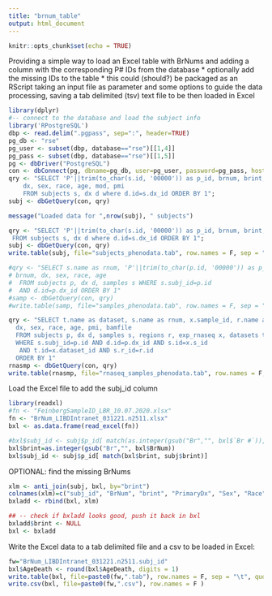 ---
title: "brnum_table"
output: html_document
---

```{r setup, include=FALSE}
knitr::opts_chunk$set(echo = TRUE)
```

Providing a simple way to load an Excel table with BrNums and adding a column with the corresponding P# IDs from the database
* optionally add the missing IDs to the table
* this could (should?) be packaged as an RScript taking an input file as parameter and some options to guide the data processing, saving a tab delimited (tsv) text file to be then loaded in Excel

```{r}
library(dplyr)
#-- connect to the database and load the subject info
library('RPostgreSQL')
dbp <- read.delim(".pgpass", sep=":", header=TRUE)
pg_db <- "rse"
pg_user <- subset(dbp, database=="rse")[[1,4]]
pg_pass <- subset(dbp, database=="rse")[[1,5]]
pg <- dbDriver("PostgreSQL")
con <- dbConnect(pg, dbname=pg_db, user=pg_user, password=pg_pass, host="gdebsrv")
qry <- "SELECT 'P'||trim(to_char(s.id, '00000')) as p_id, brnum, brint, 
    dx, sex, race, age, mod, pmi 
    FROM subjects s, dx d where d.id=s.dx_id ORDER BY 1";
subj <- dbGetQuery(con, qry)

message("Loaded data for ",nrow(subj), " subjects")
```
```{r}
qry <- "SELECT 'P'||trim(to_char(s.id, '00000')) as p_id, brnum, brint, dx, sex, race, age, mod, pmi 
 FROM subjects s, dx d where d.id=s.dx_id ORDER BY 1";
subj <- dbGetQuery(con, qry)
write.table(subj, file="subjects_phenodata.tab", row.names = F, sep = "\t", quote=F)

#qry <- "SELECT s.name as rnum, 'P'||trim(to_char(p.id, '00000')) as p_id, 
# brnum, dx, sex, race, age
#  FROM subjects p, dx d, samples s WHERE s.subj_id=p.id 
#  AND d.id=p.dx_id ORDER BY 1"
#samp <- dbGetQuery(con, qry)
#write.table(samp, file="samples_phenodata.tab", row.names = F, sep = "\t", quote=F)

qry <- "SELECT t.name as dataset, s.name as rnum, x.sample_id, r.name as region, protocol, rin, 'P'||trim(to_char(p.id, '00000')) as p_id, 
  dx, sex, race, age, pmi, bamfile
  FROM subjects p, dx d, samples s, regions r, exp_rnaseq x, datasets t 
  WHERE s.subj_id=p.id AND d.id=p.dx_id AND s.id=x.s_id 
   AND t.id=x.dataset_id AND s.r_id=r.id
  ORDER BY 1"
rnasmp <- dbGetQuery(con, qry)
write.table(rnasmp, file="rnaseq_samples_phenodata.tab", row.names = F, sep = "\t", quote=F)

```


Load the Excel file to add the subj_id column
```{r}
library(readxl)
#fn <- "FeinbergSampleID_LBR_10.07.2020.xlsx"
fn <- "BrNum_LIBDIntranet_031221.n2511.xlsx"
bxl <- as.data.frame(read_excel(fn))

#bxl$subj_id <- subj$p_id[ match(as.integer(gsub("Br","", bxl$`Br #`)), subj$brint) ]
bxl$brint=as.integer(gsub("Br","", bxl$BrNum))
bxl$subj_id <- subj$p_id[ match(bxl$brint, subj$brint)]

```

OPTIONAL: find the missing BrNums 
```{r}
xlm <- anti_join(subj, bxl, by="brint")
colnames(xlm)=c("subj_id", "BrNum", "brint", "PrimaryDx", "Sex", "Race", "AgeDeath", "Manner Of Death", "PMI")
bxladd <- rbind(bxl, xlm)
```

```{r}
## -- check if bxladd looks good, push it back in bxl
bxladd$brint <- NULL
bxl <- bxladd
```


Write the Excel data to a tab delimited file and a csv to be loaded in Excel:
```{r}

fw="BrNum_LIBDIntranet_031221.n2511.subj_id"
bxl$AgeDeath <- round(bxl$AgeDeath, digits = 1)
write.table(bxl, file=paste0(fw,".tab"), row.names = F, sep = "\t", quote=F)
write.csv(bxl, file=paste0(fw,".csv"), row.names = F )

```

